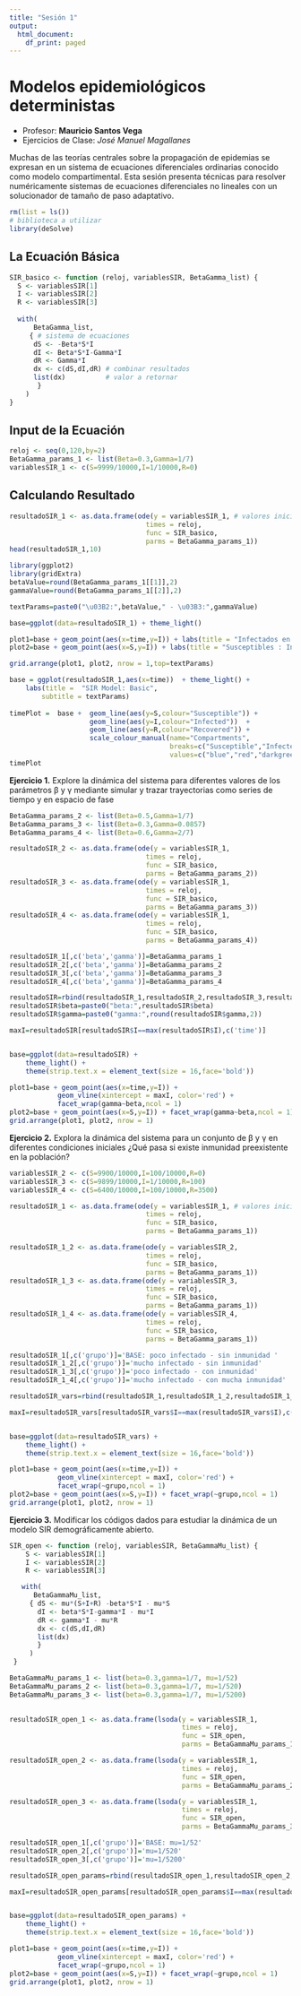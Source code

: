 ```yaml
---
title: "Sesión 1"
output:
  html_document:
    df_print: paged
---
```


# Modelos epidemiológicos deterministas
* Profesor: **Mauricio Santos Vega**
* Ejercicios de Clase: *José Manuel Magallanes*

Muchas de las teorías centrales sobre la propagación de epidemias se expresan en un sistema de ecuaciones diferenciales ordinarias conocido como modelo compartimental. Esta sesión presenta técnicas para resolver numéricamente sistemas de ecuaciones diferenciales no lineales con un solucionador de tamaño de paso adaptativo.

```r
rm(list = ls())
# biblioteca a utilizar
library(deSolve)
```

## La Ecuación Básica

```r
SIR_basico <- function (reloj, variablesSIR, BetaGamma_list) {
  S <- variablesSIR[1]
  I <- variablesSIR[2]
  R <- variablesSIR[3]
  
  with(
      BetaGamma_list,
     { # sistema de ecuaciones
      dS <- -Beta*S*I
      dI <- Beta*S*I-Gamma*I
      dR <- Gamma*I
      dx <- c(dS,dI,dR) # combinar resultados
      list(dx)          # valor a retornar
       }
    )
}
```

## Input de la Ecuación

```r
reloj <- seq(0,120,by=2) 
BetaGamma_params_1 <- list(Beta=0.3,Gamma=1/7) 
variablesSIR_1 <- c(S=9999/10000,I=1/10000,R=0) 

```

## Calculando Resultado

```r
resultadoSIR_1 <- as.data.frame(ode(y = variablesSIR_1, # valores iniciales
                                  times = reloj,
                                  func = SIR_basico,
                                  parms = BetaGamma_params_1))
head(resultadoSIR_1,10)
```
```r
library(ggplot2)
library(gridExtra)
betaValue=round(BetaGamma_params_1[[1]],2)
gammaValue=round(BetaGamma_params_1[[2]],2)

textParams=paste0("\u03B2:",betaValue," - \u03B3:",gammaValue) 

base=ggplot(data=resultadoSIR_1) + theme_light() 

plot1=base + geom_point(aes(x=time,y=I)) + labs(title = "Infectados en el tiempo")   
plot2=base + geom_point(aes(x=S,y=I)) + labs(title = "Susceptibles : Infectados")          # 

grid.arrange(plot1, plot2, nrow = 1,top=textParams)
```
```r

base = ggplot(resultadoSIR_1,aes(x=time))  + theme_light() + 
    labs(title =  "SIR Model: Basic",
        subtitle = textParams)
                               
timePlot =  base +  geom_line(aes(y=S,colour="Susceptible")) +
                    geom_line(aes(y=I,colour="Infected"))  +
                    geom_line(aes(y=R,colour="Recovered")) +
                    scale_colour_manual(name="Compartments",
                                        breaks=c("Susceptible","Infected","Recovered"),
                                        values=c("blue","red","darkgreen"))
timePlot
```


<div class="alert-success">
**Ejercicio 1.**
Explore la dinámica del sistema para diferentes valores de los parámetros β y γ mediante simular y trazar trayectorias como series de tiempo y en espacio de fase
</div>


```r
BetaGamma_params_2 <- list(Beta=0.5,Gamma=1/7) 
BetaGamma_params_3 <- list(Beta=0.3,Gamma=0.0857)
BetaGamma_params_4 <- list(Beta=0.6,Gamma=2/7) 

resultadoSIR_2 <- as.data.frame(ode(y = variablesSIR_1, 
                                  times = reloj,
                                  func = SIR_basico,
                                  parms = BetaGamma_params_2))
resultadoSIR_3 <- as.data.frame(ode(y = variablesSIR_1, 
                                  times = reloj,
                                  func = SIR_basico,
                                  parms = BetaGamma_params_3))
resultadoSIR_4 <- as.data.frame(ode(y = variablesSIR_1, 
                                  times = reloj,
                                  func = SIR_basico,
                                  parms = BetaGamma_params_4))
```


```r
resultadoSIR_1[,c('beta','gamma')]=BetaGamma_params_1
resultadoSIR_2[,c('beta','gamma')]=BetaGamma_params_2
resultadoSIR_3[,c('beta','gamma')]=BetaGamma_params_3
resultadoSIR_4[,c('beta','gamma')]=BetaGamma_params_4

resultadoSIR=rbind(resultadoSIR_1,resultadoSIR_2,resultadoSIR_3,resultadoSIR_4)
resultadoSIR$beta=paste0("beta:",resultadoSIR$beta)
resultadoSIR$gamma=paste0("gamma:",round(resultadoSIR$gamma,2)) 
```

```r
maxI=resultadoSIR[resultadoSIR$I==max(resultadoSIR$I),c('time')]


base=ggplot(data=resultadoSIR) + 
    theme_light() + 
    theme(strip.text.x = element_text(size = 16,face='bold')) 

plot1=base + geom_point(aes(x=time,y=I)) + 
            geom_vline(xintercept = maxI, color='red') + 
            facet_wrap(gamma~beta,ncol = 1)
plot2=base + geom_point(aes(x=S,y=I)) + facet_wrap(gamma~beta,ncol = 1)
grid.arrange(plot1, plot2, nrow = 1)
```

<div class="alert-success">
**Ejercicio 2.**
Explora la dinámica del sistema para un conjunto de β y γ en diferentes condiciones iniciales ¿Qué pasa si existe inmunidad preexistente en la población?

</div>


    
```r
variablesSIR_2 <- c(S=9900/10000,I=100/10000,R=0)
variablesSIR_3 <- c(S=9899/10000,I=1/10000,R=100)
variablesSIR_4 <- c(S=6400/10000,I=100/10000,R=3500)

resultadoSIR_1 <- as.data.frame(ode(y = variablesSIR_1, # valores iniciales
                                  times = reloj,
                                  func = SIR_basico,
                                  parms = BetaGamma_params_1))

resultadoSIR_1_2 <- as.data.frame(ode(y = variablesSIR_2, 
                                  times = reloj,
                                  func = SIR_basico,
                                  parms = BetaGamma_params_1))
resultadoSIR_1_3 <- as.data.frame(ode(y = variablesSIR_3, 
                                  times = reloj,
                                  func = SIR_basico,
                                  parms = BetaGamma_params_1))
resultadoSIR_1_4 <- as.data.frame(ode(y = variablesSIR_4, 
                                  times = reloj,
                                  func = SIR_basico,
                                  parms = BetaGamma_params_1))

resultadoSIR_1[,c('grupo')]='BASE: poco infectado - sin inmunidad '
resultadoSIR_1_2[,c('grupo')]='mucho infectado - sin inmunidad'
resultadoSIR_1_3[,c('grupo')]='poco infectado - con inmunidad'
resultadoSIR_1_4[,c('grupo')]='mucho infectado - con mucha inmunidad'

resultadoSIR_vars=rbind(resultadoSIR_1,resultadoSIR_1_2,resultadoSIR_1_3,resultadoSIR_1_4)

```

```r
maxI=resultadoSIR_vars[resultadoSIR_vars$I==max(resultadoSIR_vars$I),c('time')]


base=ggplot(data=resultadoSIR_vars) + 
    theme_light() + 
    theme(strip.text.x = element_text(size = 16,face='bold')) 

plot1=base + geom_point(aes(x=time,y=I)) + 
            geom_vline(xintercept = maxI, color='red') + 
            facet_wrap(~grupo,ncol = 1)
plot2=base + geom_point(aes(x=S,y=I)) + facet_wrap(~grupo,ncol = 1)
grid.arrange(plot1, plot2, nrow = 1)
```
 
 <div class="alert-success">
**Ejercicio 3.**
Modificar los códigos dados para estudiar la dinámica de un modelo SIR demográficamente abierto.
</div>



```r
SIR_open <- function (reloj, variablesSIR, BetaGammaMu_list) { 
    S <- variablesSIR[1]
    I <- variablesSIR[2]
    R <- variablesSIR[3]

   with(
      BetaGammaMu_list,
     { dS <- mu*(S+I+R) -beta*S*I - mu*S
       dI <- beta*S*I-gamma*I - mu*I
       dR <- gamma*I - mu*R
       dx <- c(dS,dI,dR) 
       list(dx) 
       }
     )
 }
```

```r
BetaGammaMu_params_1 <- list(beta=0.3,gamma=1/7, mu=1/52)
BetaGammaMu_params_2 <- list(beta=0.3,gamma=1/7, mu=1/520)
BetaGammaMu_params_3 <- list(beta=0.3,gamma=1/7, mu=1/5200)

   
resultadoSIR_open_1 <- as.data.frame(lsoda(y = variablesSIR_1,
                                           times = reloj,
                                           func = SIR_open,
                                           parms = BetaGammaMu_params_1))

resultadoSIR_open_2 <- as.data.frame(lsoda(y = variablesSIR_1,
                                           times = reloj,
                                           func = SIR_open,
                                           parms = BetaGammaMu_params_2))

resultadoSIR_open_3 <- as.data.frame(lsoda(y = variablesSIR_1,
                                           times = reloj,
                                           func = SIR_open,
                                           parms = BetaGammaMu_params_3))

resultadoSIR_open_1[,c('grupo')]='BASE: mu=1/52'
resultadoSIR_open_2[,c('grupo')]='mu=1/520'
resultadoSIR_open_3[,c('grupo')]='mu=1/5200'

resultadoSIR_open_params=rbind(resultadoSIR_open_1,resultadoSIR_open_2,resultadoSIR_open_3)

```

```r
maxI=resultadoSIR_open_params[resultadoSIR_open_params$I==max(resultadoSIR_open_params$I),c('time')]


base=ggplot(data=resultadoSIR_open_params) + 
    theme_light() + 
    theme(strip.text.x = element_text(size = 16,face='bold')) 

plot1=base + geom_point(aes(x=time,y=I)) + 
            geom_vline(xintercept = maxI, color='red') + 
            facet_wrap(~grupo,ncol = 1)
plot2=base + geom_point(aes(x=S,y=I)) + facet_wrap(~grupo,ncol = 1)
grid.arrange(plot1, plot2, nrow = 1)
```
 
  
 